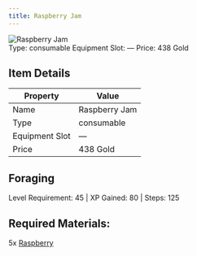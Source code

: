 ```yaml
---
title: Raspberry Jam
---
```


<div className="flex items-start gap-6 mb-8">
  <div className="flex-shrink-0">
    <img src="/assets/resources/foraging/raspberry_jam.png" alt="Raspberry Jam" className="w-24 h-24 border rounded-lg" />
  </div>
  <div className="flex-1">
    <div className="space-y-2">
            <div className="flex flex-wrap gap-4 text-sm">
        <span className="px-2 py-1 bg-green-100 dark:bg-green-900 rounded-md">
          Type: consumable
        </span>
        <span className="px-2 py-1 bg-purple-100 dark:bg-purple-900 rounded-md">
          Equipment Slot: —
        </span>
        <span className="px-2 py-1 bg-yellow-100 dark:bg-yellow-900 rounded-md">
          Price: 438 Gold
        </span>
      </div>
    </div>
  </div>
</div>

## Item Details
| Property | Value |
|----------|-------|
| Name | Raspberry Jam |
| Type | consumable |
| Equipment Slot | — |
| Price | 438 Gold |

## Foraging
Level Requirement: 45 | XP Gained: 80 | Steps: 125

## Required Materials:
5x [Raspberry](/docs/resources/individual/raspberry)

